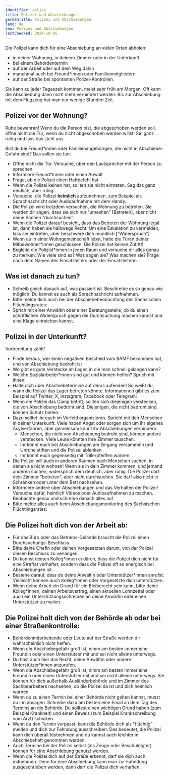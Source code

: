```yaml
---
identifier: police
title: Polizei und Abschiebungen
germanTitle: Polizei und Abschiebungen
lang: de
seo: Polizei und Abschiebungen
lastChecked: 2024-10-05
---
```



Die Polizei kann dich für eine Abschiebung an vielen Orten abholen:

- in deiner Wohnung, in deinem Zimmer oder in der Unterkunft
- bei einem Behördentermin
- auf der Arbeit oder auf dem Weg dahin
- manchmal auch bei Freund\*innen oder Familienmitgliedern
- auf der Straße bei spontanten Polizei-Kontrollen.

Sie kann zu jeder Tageszeit kommen, meist sehr früh am Morgen. Oft kann die Abschiebung dann nicht mehr verhindert werden. Bis zur Abschiebung mit dem Flugzeug hat man nur wenige Stunden Zeit.

## Polizei vor der Wohnung?

Ruhe bewahren! Wenn du die Person bist, die abgeschoben werden soll, öffne nicht die Tür, wenn du nicht abgeschoben werden willst! Sei ganz ruhig und lass das Licht aus.

Bist du bei Freund\*innen oder Familienangehörigen, die nicht in Abschiebe-Gefahr sind? Das sollen sie tun:

- Öffne nicht die Tür. Versuche, über den Lautsprecher mit der Person zu sprechen.
- Informiere Freund\*innen oder einen Anwalt
- Frage, ob die Polizei einen Haftbefehl hat
- Wenn die Polizei keinen hat, sollten sie nicht eintreten. Sag das ganz deutlich, aber ruhig.
- Versuche, die Polizei __heimlich__ aufzunehmen, zum Beispiel als Sprachnachricht oder Audioaufnahme mit dem Handy.
- Die Polizei wird trotzdem versuchen, die Wohnung zu betreten. Sie werden dir sagen, dass sie sich nur “umsehen” \[Betreten\], aber nicht deine Sachen “durchsuchen”.
- Wenn die Polizei darauf besteht, dass das Betreten der Wohnung legal ist, dann haben sie halbwegs Recht. Um eine Eskalation zu vermeiden, lass sie eintreten, aber beschwere dich mündlich \[“Widerspruch”\].
- Wenn du in einer Wohngemeinschaft lebst, halte die Türen deiner Mitbewohner\*innen geschlossen. Die Polizei hat keinen Zutritt!
- Begleite die Polizist\*innen in jeden Raum und versuche dir alles genau zu merken: Wie viele sind es? Was sagen sie? Was machen sie? Frage nach dem Namen des Einsatzleiters oder der Einsatzleiterin.

## Was ist danach zu tun?

- Schreib gleich danach auf, was passiert ist. Beschreibe es so genau wie möglich. Du kannst es auch als Sprachnachricht aufnehmen.
- Bitte melde dich auch bei der Abschiebebeobachtung des Sächsischen Flüchtlingsrates: <Address identifier="sfr_abschiebemonitoring"></Address>
- Sprich mit einer Anwältin oder einer Beratungsstelle, ob du einen schriftlichen Widerspruch gegen die Durchsuchung machen kannst und eine Klage einreichen kannst.

## Polizei in der Unterkunft?

Vorbereitung zählt!

- Finde heraus, wer einen negativen Bescheid vom BAMF bekommen hat, und von Abschiebung bedroht ist
- Wo gibt es gute Verstecke im Lager, in die man schnell gelangen kann?
- Welche Sozialarbeiter\*innen sind gut und können helfen? Sprich mit ihnen!
- Halte dich über Abschiebetermine auf dem Laufenden! So weißt du, wann die Polizei das Lager betreten könnte. Informationen gibt es zum Beispiel auf Twitter, X, Instagram, Facebook oder Telegram: <Address identifier="deportationalarm"></Address>
- Wenn die Polizei das Camp betritt, sollten sich diejenigen verstecken, die von Abschiebung bedroht sind. Diejenigen, die nicht bedroht sind, können Schutz bieten.
- Dazu solltet ihr euch im Vorfeld organisieren. Spricht mit den Menschen in deiner Unterkunft. Viele haben Angst oder sorgen sich um ihr eigenes Asylverfahren, aber gemeinsam könnt ihr Abschiebungen verhindern.
    - Menschen, die nicht von Abschiebung bedroht sind, können andere verstecken. Viele Leute könnten ihre Zimmer tauschen.
    - Ihr könnt euch bei Abschiebungen am Eingang versammeln und Unruhe stiften und die Polizei ablenken
    - Ihr könnt euch gegenseitig mit Trillerpfeiffen warnen.
- Die Polizei will auch in anderen Räumen nach Menschen suchen, in denen sie nicht wohnen! Wenn sie in dein Zimmer kommen, und jemand anderen suchen, widersprich dem deutlich, aber ruhig. Die Polizei darf dein Zimmer "betreten", aber nicht durchsuchen. Sie darf also nicht in Schränken oder unter dem Bett nachsehen.
- Informiere andere über Abschiebungen und das Verhalten der 	Polizei! Versuche dafür, heimlich Videos oder Audioaufnahmen zu machen. Beobachte genau und schreibe danach alles auf
- Bitte melde alles auch beim Abschiebungsmonitoring des Sächsischen Flüchtlingsrates: <Address identifier="sfr_abschiebemonitoring"></Address>

## Die Polizei holt dich von der Arbeit ab:

- Für das Büro oder das Betriebs-Gelände braucht die Polizei einen Durchsuchungs-Beschluss.
- Bitte deine Chefin oder deinen Vorgesetzten darum, von der Polizei diesen Beschluss zu verlangen.
- Du kannst deinen Kolleg\*innen erklären, dass die Polizei dich nicht für eine Straftat verhaftet, sondern dass die Polizei oft so energisch bei Abschiebungen ist.
- Bestehe darauf, dass du deine Anwältin oder Unterstützer\*innen anrufst. Vielleicht können auch Kolleg\*innen oder Vorgesetzte dich unterstützen.
- Wenn deine Arbeit ein Grund für ein Bleiberecht sein kann, bitte deine Kolleg\*innen, deinen Arbeitsvertrag, einen aktuellen Lohnzettel oder auch ein Unterstützungsschreiben an deine Anwältin oder einen Unterstützer zu mailen.

## Die Polizei holt dich von der Behörde ab oder bei einer Straßenkontrolle:

- Behördenmitarbeitende oder Leute auf der Straße werden dir wahrscheinlich nicht helfen.
- Wenn die Abschiebegefahr groß ist, nimm am besten immer eine Freundin oder einen Unterstützer mit und sei nicht alleine unterwegs.
- Du hast auch hier das Recht, deine Anwältin oder andere Unterstützer\*innen anzurufen.
- Wenn die Abschiebegefahr groß ist, nimm am besten immer eine Freundin oder einen Unterstützer mit und sei nicht alleine unterwegs. Sie können für dich außerhalb Ausländerbehörde und im Zimmer des Sachbearbeiters nachsehen, ob die Polizei da ist und dich heimlich warnen. 
- Wenn du zu einen Termin bei einer Behörde nicht gehen kannst, musst du ihn absagen. Schreibe dazu am besten eine Email an dem Tag des Termins an die Behörde. Du solltest einen wichtigen Grund haben (zum Beispiel Krankheit) und einen Beweis (zum Beispiel Krankschreibung vom Arzt) schicken. 
- Wenn du den Termin verpasst, kann die Behörde dich als "flüchtig" melden und dich zur Fahndung ausschreiben. Das bedeutet, die Polizei kann dich überall festnehmen und du kannst auch leichter in Abschiebehaft genommen werden. 
- Auch Termine bei der Polizei selbst (als Zeuge oder Beschuldigter) können für eine Abschiebung genutzt werden. 
- Wenn die Polizei dich auf der Straße erkennt, darf sie dich auch mitnehmen. Denn für eine Abschiebung kann man zur Fahndung ausgeschrieben werden, dann darf die Polizei dich verhaften.
